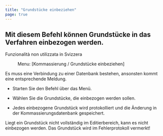 ```yaml
---
title: "Grundstücke einbeziehen"
page: true
---
```

## Mit diesem Befehl k&#246;nnen Grundst&#252;cke in das Verfahren einbezogen werden.
<Success>
 <Bold> Funzionalit&#224; non utilizzata in Svizzera </Bold> 
</Success>

<GeoMapper> <Menu> Menu: [Kommassierung / Grundstücke einbeziehen] </Menu> 

<Success>
Es muss eine Verbindung zu einer Datenbank bestehen, ansonsten kommt eine entsprechende Meldung. 
</Success>


- Starten Sie den Befehl &#252;ber das Men&#252;.

- W&#228;hlen Sie die Grundst&#252;cke, die einbezogen werden sollen.

- Jedes einbezogene Grundst&#252;ck wird protokolliert und die &#196;nderung in der Kommassierungsdatenbank gespeichert.



<Warning>
Liegt ein Grundst&#252;ck nicht vollst&#228;ndig im Editierbereich, kann es nicht einbezogen werden. Das Grundst&#252;ck wird im Fehlerprotokoll vermerkt!
</Warning>



</GeoMapper>


